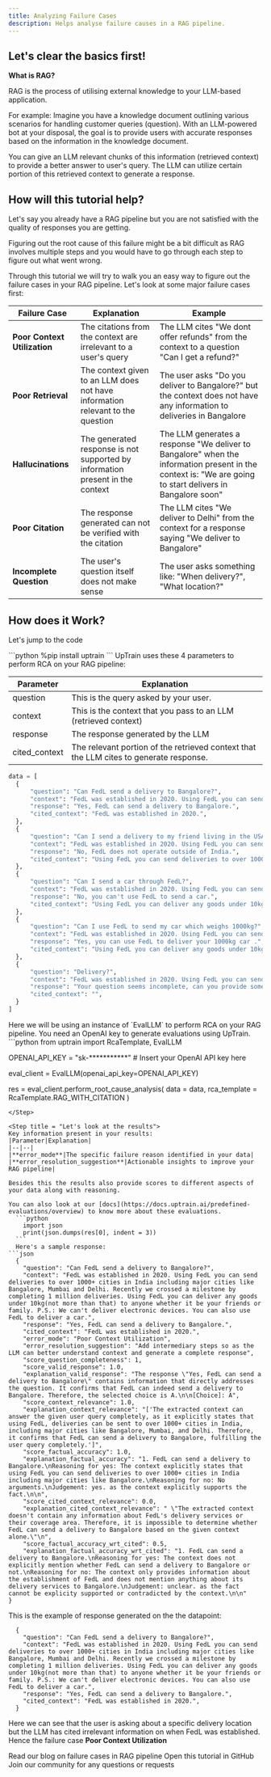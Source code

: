 ```yaml
---
title: Analyzing Failure Cases
description: Helps analyse failure causes in a RAG pipeline.
---
```


## Let's clear the basics first!

**What is RAG?** 

RAG is the process of utilising external knowledge to your LLM-based application. 

For example: Imagine you have a knowledge document outlining various scenarios for handling customer queries (question). With an LLM-powered bot at your disposal, the goal is to provide users with accurate responses based on the information in the knowledge document.

You can give an LLM relevant chunks of this information (retrieved context) to provide a better answer to user's query. The LLM can utilize certain portion of this retrieved context to generate a response.

## How will this tutorial help?

Let's say you already have a RAG pipeline but you are not satisfied with the quality of responses you are getting.

Figuring out the root cause of this failure might be a bit difficult as RAG involves multiple steps and you would have to go through each step to figure out what went wrong.

Through this tutorial we will try to walk you an easy way to figure out the failure cases in your RAG pipeline. Let's look at some major failure cases first:

|Failure Case|Explanation|Example|
|--|--|--|
|**Poor Context Utilization**|The citations from the context are irrelevant to a user's query|The LLM cites "We dont offer refunds" from the context to a question "Can I get a refund?"|
|**Poor Retrieval**|The context given to an LLM does not have information relevant to the question|The user asks "Do you deliver to Bangalore?" but the context does not have any information to deliveries in Bangalore|
|**Hallucinations**|The generated response is not supported by information present in the context|The LLM generates a response "We deliver to Bangalore" when the information present in the context is: "We are going to start delivers in Bangalore soon" |
|**Poor Citation**|The response generated can not be verified with the citation|The LLM cites "We deliver to Delhi" from the context for a response saying "We deliver to Bangalore"|
|**Incomplete Question**|The user's question itself does not make sense|The user asks something like: "When delivery?", "What location?"|

## How does it Work?
Let's jump to the code

<Steps>
  <Step title = "Install UpTrain">
  ```python
  %pip install uptrain
  ```
  </Step>

  <Step title = "Let's define a sample dataset to run evaluations">
  UpTrain uses these 4 parameters to perform RCA on your RAG pipeline:

  |Parameter|Explanation|
  |--|--|
  |question|This is the query asked by your user.|
  |context|This is the context that you pass to an LLM (retrieved context)|
  |response|The response generated by the LLM|
  |cited_context|The relevant portion of the retrieved context that the LLM cites to generate response.|
  ```python
  data = [
    {
        "question": "Can FedL send a delivery to Bangalore?",
        "context": "FedL was established in 2020. Using FedL you can send deliveries to over 1000+ cities in India including major cities like Bangalore, Mumbai and Delhi. Recently we crossed a milestone by completing 1 million deliveries. Using FedL you can deliver any goods under 10kg(not more than that) to anyone whether it be your friends or family. P.S.: We can't deliver electronic devices. You can also use FedL to deliver a car.",
        "response": "Yes, FedL can send a delivery to Bangalore.",
        "cited_context": "FedL was established in 2020.",        
    },
    {
        "question": "Can I send a delivery to my friend living in the USA?",
        "context": "FedL was established in 2020. Using FedL you can send deliveries to over 1000+ cities in India including major cities like Bangalore, Mumbai and Delhi. Recently we crossed a milestone by completing 1 million deliveries. Using FedL you can deliver any goods under 10kg(not more than that) to anyone whether it be your friends or family. P.S.: We can't deliver electronic devices. You can also use FedL to deliver a car.",
        "response": "No, FedL does not operate outside of India.",
        "cited_context": "Using FedL you can send deliveries to over 1000+ cities in India",        
    },
    {
        "question": "Can I send a car through FedL?",
        "context": "FedL was established in 2020. Using FedL you can send deliveries to over 1000+ cities in India including major cities like Bangalore, Mumbai and Delhi. Recently we crossed a milestone by completing 1 million deliveries. Using FedL you can deliver any goods under 10kg(not more than that) to anyone whether it be your friends or family. P.S.: We can't deliver electronic devices. You can also use FedL to deliver a car.",
        "response": "No, you can't use FedL to send a car.",
        "cited_context": "Using FedL you can deliver any goods under 10kg(not more than that) to anyone whether it be your friends or family.",        
    },
    {
        "question": "Can I use FedL to send my car which weighs 1000kg?",
        "context": "FedL was established in 2020. Using FedL you can send deliveries to over 1000+ cities in India including major cities like Bangalore, Mumbai and Delhi. Recently we crossed a milestone by completing 1 million deliveries. Using FedL you can deliver any goods under 10kg(not more than that) to anyone whether it be your friends or family. P.S.: We can't deliver electronic devices. You can also use FedL to deliver a car.",
        "response": "Yes, you can use FedL to deliver your 1000kg car .",
        "cited_context": "Using FedL you can deliver any goods under 10kg(not more than that) to anyone whether it be your friends or family.",        
    },
    {
        "question": "Delivery?",
        "context": "FedL was established in 2020. Using FedL you can send deliveries to over 1000+ cities in India including major cities like Bangalore, Mumbai and Delhi. Recently we crossed a milestone by completing 1 million deliveries. Using FedL you can deliver any goods under 10kg(not more than that) to anyone whether it be your friends or family. P.S.: We can't deliver electronic devices. You can also use FedL to deliver a car.",
        "response": "Your question seems incomplete, can you provide some more context about your query.",
        "cited_context": "",        
    }
  ]
```

  </Step>

  <Step title = "Perform failure analysis using UpTrain">
  Here we will be using an instance of `EvalLLM` to perform RCA on your RAG pipeline. 
  You need an OpenAI key to generate evaluations using UpTrain.
  ```python
  from uptrain import RcaTemplate, EvalLLM

  OPENAI_API_KEY = "sk-***********"  # Insert your OpenAI API key here

  eval_client = EvalLLM(openai_api_key=OPENAI_API_KEY)

  res = eval_client.perform_root_cause_analysis(
      data = data,
      rca_template = RcaTemplate.RAG_WITH_CITATION
  )
  ```
  </Step>

  <Step title = "Let's look at the results">
  Key information present in your results:
  |Parameter|Explanation|
  |--|--|
  |**error_mode**|The specific failure reason identified in your data|
  |**error_resolution_suggestion**|Actionable insights to improve your RAG pipeline|

  Besides this the results also provide scores to different aspects of your data along with reasoning.

  You can also look at our [docs](https://docs.uptrain.ai/predefined-evaluations/overview) to know more about these evaluations.
    ```python
      import json
      print(json.dumps(res[0], indent = 3))   
    ```
    Here's a sample response:
  ```json
    {
      "question": "Can FedL send a delivery to Bangalore?",
      "context": "FedL was established in 2020. Using FedL you can send deliveries to over 1000+ cities in India including major cities like Bangalore, Mumbai and Delhi. Recently we crossed a milestone by completing 1 million deliveries. Using FedL you can deliver any goods under 10kg(not more than that) to anyone whether it be your friends or family. P.S.: We can't deliver electronic devices. You can also use FedL to deliver a car.",
      "response": "Yes, FedL can send a delivery to Bangalore.",
      "cited_context": "FedL was established in 2020.",
      "error_mode": "Poor Context Utilization",
      "error_resolution_suggestion": "Add intermediary steps so as the LLM can better understand context and generate a complete response",
      "score_question_completeness": 1,
      "score_valid_response": 1.0,
      "explanation_valid_response": "The response \"Yes, FedL can send a delivery to Bangalore\" contains information that directly addresses the question. It confirms that FedL can indeed send a delivery to Bangalore. Therefore, the selected choice is A.\n\n[Choice]: A",
      "score_context_relevance": 1.0,
      "explanation_context_relevance": "['The extracted context can answer the given user query completely, as it explicitly states that using FedL, deliveries can be sent to over 1000+ cities in India, including major cities like Bangalore, Mumbai, and Delhi. Therefore, it confirms that FedL can send a delivery to Bangalore, fulfilling the user query completely.']",
      "score_factual_accuracy": 1.0,
      "explanation_factual_accuracy": "1. FedL can send a delivery to Bangalore.\nReasoning for yes: The context explicitly states that using FedL you can send deliveries to over 1000+ cities in India including major cities like Bangalore.\nReasoning for no: No arguments.\nJudgement: yes. as the context explicitly supports the fact.\n\n",
      "score_cited_context_relevance": 0.0,
      "explanation_cited_context_relevance": " \"The extracted context doesn't contain any information about FedL's delivery services or their coverage area. Therefore, it is impossible to determine whether FedL can send a delivery to Bangalore based on the given context alone.\"\n",
      "score_factual_accuracy_wrt_cited": 0.5,
      "explanation_factual_accuracy_wrt_cited": "1. FedL can send a delivery to Bangalore.\nReasoning for yes: The context does not explicitly mention whether FedL can send a delivery to Bangalore or not.\nReasoning for no: The context only provides information about the establishment of FedL and does not mention anything about its delivery services to Bangalore.\nJudgement: unclear. as the fact cannot be explicity supported or contradicted by the context.\n\n"
  }
  ```
  This is the example of response generated on the the datapoint:
  ```
    {
      "question": "Can FedL send a delivery to Bangalore?",
      "context": "FedL was established in 2020. Using FedL you can send deliveries to over 1000+ cities in India including major cities like Bangalore, Mumbai and Delhi. Recently we crossed a milestone by completing 1 million deliveries. Using FedL you can deliver any goods under 10kg(not more than that) to anyone whether it be your friends or family. P.S.: We can't deliver electronic devices. You can also use FedL to deliver a car.",
      "response": "Yes, FedL can send a delivery to Bangalore.",
      "cited_context": "FedL was established in 2020.",        
    }
  ```
  Here we can see that the user is asking about a specific delivery location but the LLM has cited irrelevant information on when FedL was established.  
  Hence the failure case **Poor Context Utilization**
  </Step>
</Steps>

<CardGroup cols={3}>
<Card
    title="Blog"
    href="https://blog.uptrain.ai/failure-cases-in-rag-based-llm-applications/"
    icon="book"
    color="#808080"
  >
    Read our blog on failure cases in RAG pipeline
  </Card>
  <Card
    title="Tutorial"
    href="https://github.com/uptrain-ai/uptrain/blob/main/examples/root_cause_analysis/rag_with_citation.ipynb"
    icon="github"
    color="#808080"
  >
    Open this tutorial in GitHub
  </Card>
  <Card
    title="Have Questions?"
    href="https://join.slack.com/t/uptraincommunity/shared_invite/zt-1yih3aojn-CEoR_gAh6PDSknhFmuaJeg"
    icon="slack"
    color="#808080"
  >
    Join our community for any questions or requests
  </Card>
</CardGroup>